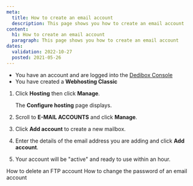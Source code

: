 ```yaml
---
meta:
  title: How to create an email account
  description: This page shows you how to create an email account
content:
  h1: How to create an email account
  paragraph: This page shows you how to create an email account
dates:
  validation: 2022-10-27
  posted: 2021-05-26
---
```


<Message type="requirement">

  - You have an account and are logged into the [Dedibox Console](https://console.online.net)
  - You have created a **Webhosting Classic**

</Message>

1. Click **Hosting** then click **Manage**. 

    <Lightbox src="scaleway_webhostingc_manage.webp" alt="" />

    The **Configure hosting** page displays.
2. Scroll to **E-MAIL ACCOUNTS** and click **Manage**.

    <Lightbox src="scaleway_manage_email.webp" alt="" />
3. Click **Add account** to create a new mailbox.

    <Lightbox src="scaleway_add_email.webp" alt="" />
4. Enter the details of the email address you are adding and click **Add account**.
5. Your account will be "active" and ready to use within an hour.

<Navigation title="See Also">
  <PreviousButton to="/webhosting/classic/how-to/delete-ftp-account/">How to delete an FTP account</PreviousButton>
  <NextButton to="/webhosting/classic/how-to/change-email-account-password/">How to change the password of an email account</NextButton>
</Navigation> 
